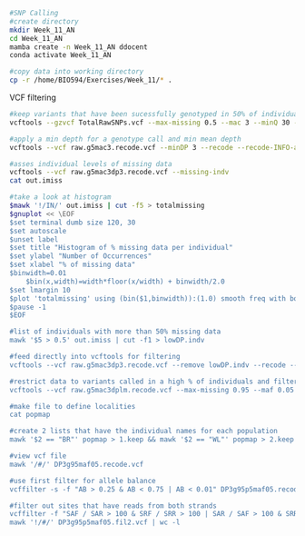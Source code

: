 
```bash
#SNP Calling
#create directory
mkdir Week_11_AN 
cd Week_11_AN
mamba create -n Week_11_AN ddocent
conda activate Week_11_AN
```

```bash
#copy data into working directory
cp -r /home/BIO594/Exercises/Week_11/* .
```

VCF filtering
```bash
#keep variants that have been sucessfully genotyped in 50% of individuals, min quality score of 30, minor allele count 3
vcftools --gzvcf TotalRawSNPs.vcf --max-missing 0.5 --mac 3 --minQ 30 --recode --recode-INFO-all --out raw.g5mac3

#apply a min depth for a genotype call and min mean depth
vcftools --vcf raw.g5mac3.recode.vcf --minDP 3 --recode --recode-INFO-all --out raw.g5mac3dp3 

#asses individual levels of missing data 
vcftools --vcf raw.g5mac3dp3.recode.vcf --missing-indv
cat out.imiss

#take a look at histogram
$mawk '!/IN/' out.imiss | cut -f5 > totalmissing
$gnuplot << \EOF 
$set terminal dumb size 120, 30
$set autoscale 
$unset label
$set title "Histogram of % missing data per individual"
$set ylabel "Number of Occurrences"
$set xlabel "% of missing data"
$binwidth=0.01
	$bin(x,width)=width*floor(x/width) + binwidth/2.0
$set lmargin 10
$plot 'totalmissing' using (bin($1,binwidth)):(1.0) smooth freq with boxes
$pause -1
$EOF

#list of individuals with more than 50% missing data
mawk '$5 > 0.5' out.imiss | cut -f1 > lowDP.indv

#feed directly into vcftools for filtering
vcftools --vcf raw.g5mac3dp3.recode.vcf --remove lowDP.indv --recode --recode-INFO-all --out raw.g5mac3dplm

#restrict data to variants called in a high % of individuals and filter by mean depth of genotypes
vcftools --vcf raw.g5mac3dplm.recode.vcf --max-missing 0.95 --maf 0.05 --recode --recode-INFO-all --out DP3g95maf05 --min-meanDP 20

#make file to define localities
cat popmap

#create 2 lists that have the individual names for each population
mawk '$2 == "BR"' popmap > 1.keep && mawk '$2 == "WL"' popmap > 2.keep

#view vcf file
mawk '/#/' DP3g95maf05.recode.vcf

#use first filter for allele balance
vcffilter -s -f "AB > 0.25 & AB < 0.75 | AB < 0.01" DP3g95p5maf05.recode.vcf > DP3g95p5maf05.fil1.vcf

#filter out sites that have reads from both strands
vcffilter -f "SAF / SAR > 100 & SRF / SRR > 100 | SAR / SAF > 100 & SRR / SRF > 100" -s DP3g95p5maf05.fil1.vcf > DP3g95p5maf05.fil2.vcf 
mawk '!/#/' DP3g95p5maf05.fil2.vcf | wc -l
```